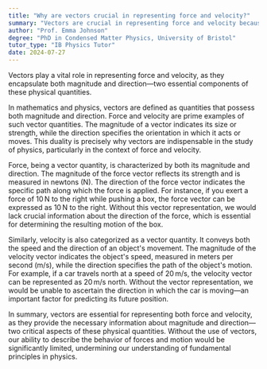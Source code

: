```yaml
---
title: "Why are vectors crucial in representing force and velocity?"
summary: "Vectors are crucial in representing force and velocity because they provide both magnitude and direction, essential for these physical quantities."
author: "Prof. Emma Johnson"
degree: "PhD in Condensed Matter Physics, University of Bristol"
tutor_type: "IB Physics Tutor"
date: 2024-07-27
---
```


Vectors play a vital role in representing force and velocity, as they encapsulate both magnitude and direction—two essential components of these physical quantities.

In mathematics and physics, vectors are defined as quantities that possess both magnitude and direction. Force and velocity are prime examples of such vector quantities. The magnitude of a vector indicates its size or strength, while the direction specifies the orientation in which it acts or moves. This duality is precisely why vectors are indispensable in the study of physics, particularly in the context of force and velocity.

Force, being a vector quantity, is characterized by both its magnitude and direction. The magnitude of the force vector reflects its strength and is measured in newtons (N). The direction of the force vector indicates the specific path along which the force is applied. For instance, if you exert a force of $10 \, \text{N}$ to the right while pushing a box, the force vector can be expressed as $10 \, \text{N}$ to the right. Without this vector representation, we would lack crucial information about the direction of the force, which is essential for determining the resulting motion of the box.

Similarly, velocity is also categorized as a vector quantity. It conveys both the speed and the direction of an object's movement. The magnitude of the velocity vector indicates the object's speed, measured in meters per second (m/s), while the direction specifies the path of the object's motion. For example, if a car travels north at a speed of $20 \, \text{m/s}$, the velocity vector can be represented as $20 \, \text{m/s}$ north. Without the vector representation, we would be unable to ascertain the direction in which the car is moving—an important factor for predicting its future position.

In summary, vectors are essential for representing both force and velocity, as they provide the necessary information about magnitude and direction—two critical aspects of these physical quantities. Without the use of vectors, our ability to describe the behavior of forces and motion would be significantly limited, undermining our understanding of fundamental principles in physics.
    
